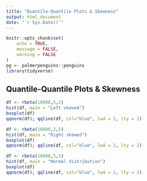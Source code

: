```yaml
---
title: "Quantile-Quantile Plots & Skewness"
output: html_document
date: "`r Sys.Date()`"
---
```


```r
knitr::opts_chunk$set(
	echo = TRUE,
	message = FALSE,
	warning = FALSE
)
pg <- palmerpenguins::penguins
library(tidyverse)
```

## Quantile-Quantile Plots & Skewness

```r
df <- rbeta(10000,5,2)
hist(df, main = "Left skewed")
boxplot(df)
qqnorm(df); qqline(df, col="blue", lwd = 2, lty = 2)
```


```r
df <- rbeta(10000,2,5)
hist(df, main = "Right skewed")
boxplot(df)
qqnorm(df); qqline(df, col="blue", lwd = 2, lty = 2)
```


```r
df <- rbeta(10000,5,5)
hist(df, main = "Normal distribution")
boxplot(df)
qqnorm(df); qqline(df, col="blue", lwd = 2, lty = 2)
```
